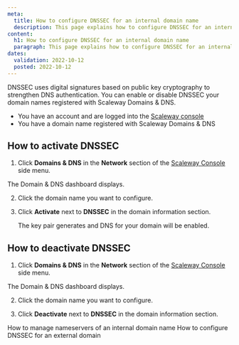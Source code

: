 ```yaml
---
meta:
  title: How to configure DNSSEC for an internal domain name
  description: This page explains how to configure DNSSEC for an internal domain name with Scaleway Domains & DNS.
content:
  h1: How to configure DNSSEC for an internal domain name
  paragraph: This page explains how to configure DNSSEC for an internal domain name with Scaleway Domains & DNS.
dates:
  validation: 2022-10-12
  posted: 2022-10-12
---
```


DNSSEC uses digital signatures based on public key cryptography to strengthen DNS authentication. You can enable or disable DNSSEC your domain names registered with Scaleway Domains & DNS.

<Message type="requirement">

- You have an account and are logged into the [Scaleway console](https://console.scaleway.com) 
- You have a domain name registered with Scaleway Domains & DNS

</Message>

## How to activate DNSSEC

1. Click **Domains & DNS** in the **Network** section of the [Scaleway Console](https://console.scaleway.com) side menu. 

 The Domain & DNS dashboard displays. 

2. Click the domain name you want to configure.

3. Click **Activate** next to **DNSSEC** in the domain information section.

    <Lightbox src="scaleway-domain-dnssec.webp" alt="" />

    The key pair generates and DNS for your domain will be enabled.

## How to deactivate DNSSEC

1. Click **Domains & DNS** in the **Network** section of the [Scaleway Console](https://console.scaleway.com) side menu. 

  The Domain & DNS dashboard displays.
  
2. Click the domain name you want to configure.

3. Click **Deactivate** next to **DNSSEC** in the domain information section.

<Navigation title="See Also">
  <PreviousButton to="/network/dns-cloud/how-to/manage-nameservers-internal-domain/">How to manage nameservers of an internal domain name</PreviousButton>
  <NextButton to="/network/dns-cloud/how-to/configure-dnssec-external-domain/">How to configure DNSSEC for an external domain</NextButton>
</Navigation>